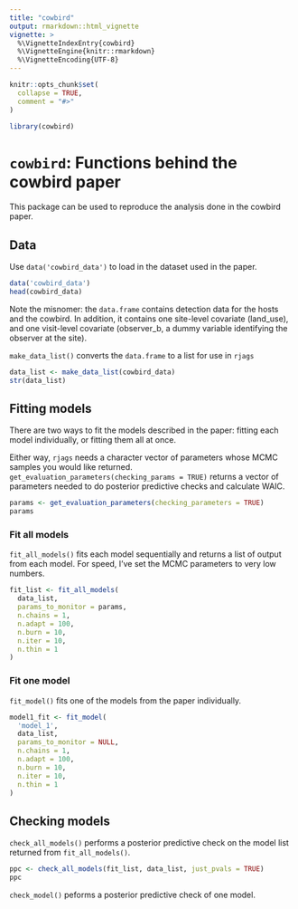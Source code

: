 ```yaml
---
title: "cowbird"
output: rmarkdown::html_vignette
vignette: >
  %\VignetteIndexEntry{cowbird}
  %\VignetteEngine{knitr::rmarkdown}
  %\VignetteEncoding{UTF-8}
---
```


```r
knitr::opts_chunk$set(
  collapse = TRUE,
  comment = "#>"
)
```


```r
library(cowbird)
```

# `cowbird`: Functions behind the cowbird paper

This package can be used to reproduce the analysis done in the cowbird paper.

## Data 

Use `data('cowbird_data')` to load in the dataset used in the paper.

```r
data('cowbird_data')
head(cowbird_data)
```

Note the misnomer: the `data.frame` contains detection data for the hosts and the cowbird. In addition, it contains one site-level covariate (land_use), and one visit-level covariate (observer_b, a dummy variable identifying the observer at the site). 

`make_data_list()` converts the `data.frame` to a list for use in `rjags`

```r
data_list <- make_data_list(cowbird_data)
str(data_list)
```

## Fitting models

There are two ways to fit the models described in the paper: fitting each model individually, or fitting them all at once. 

Either way, `rjags` needs a character vector of parameters whose MCMC samples you would like returned. `get_evaluation_parameters(checking_params = TRUE)` returns a vector of parameters needed to do posterior predictive checks and calculate WAIC.

```r
params <- get_evaluation_parameters(checking_parameters = TRUE)
params
```

### Fit all models

`fit_all_models()` fits each model sequentially and returns a list of output from each model. For speed, I've set the MCMC parameters to very low numbers. 

```r
fit_list <- fit_all_models(
  data_list, 
  params_to_monitor = params,
  n.chains = 1, 
  n.adapt = 100, 
  n.burn = 10,
  n.iter = 10, 
  n.thin = 1
)
```

### Fit one model

`fit_model()` fits one of the models from the paper individually. 

```r
model1_fit <- fit_model(
  'model_1', 
  data_list,
  params_to_monitor = NULL, 
  n.chains = 1, 
  n.adapt = 100, 
  n.burn = 10, 
  n.iter = 10,
  n.thin = 1
)
```

## Checking models

`check_all_models()` performs a posterior predictive check on the model list returned from `fit_all_models()`.

```r
ppc <- check_all_models(fit_list, data_list, just_pvals = TRUE)
ppc
```

`check_model()` peforms a posterior predictive check of one model.
